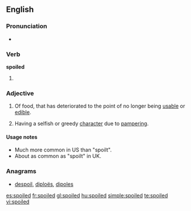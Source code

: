 ==English==

===Pronunciation===
* {{rhymes|ɔɪld}}

===Verb===
'''spoiled'''

# {{past of|[[spoil]]}}

===Adjective===
{{en-adj}}

# Of food, that has deteriorated to the point of no longer being [[usable]] or [[edible]].
# {{context|of a person, usually a child}} Having a selfish or greedy [[character]] due to [[pamper]]ing.

====Usage notes====
* Much more common in US than "spoilt".
* About as common as "spoilt" in UK.

===Anagrams===
* {{alphagram|deilops}} [[despoil#English|despoil]], [[diploës#English|diploës]], [[dipoles#English|dipoles]]

[[es:spoiled]]
[[fr:spoiled]]
[[gl:spoiled]]
[[hu:spoiled]]
[[simple:spoiled]]
[[te:spoiled]]
[[vi:spoiled]]